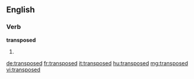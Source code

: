 ==English==

===Verb===
'''transposed'''

# {{past of|transpose}}

[[de:transposed]]
[[fr:transposed]]
[[it:transposed]]
[[hu:transposed]]
[[mg:transposed]]
[[vi:transposed]]